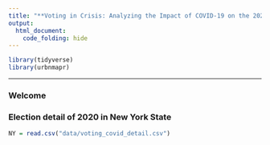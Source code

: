 ```yaml
---
title: "**Voting in Crisis: Analyzing the Impact of COVID-19 on the 2020 Election in New York State**"
output: 
  html_document:
    code_folding: hide
---
```



```r
library(tidyverse)
library(urbnmapr)
```

---

### Welcome

### Election detail of 2020 in New York State

```r
NY = read.csv("data/voting_covid_detail.csv")
```

